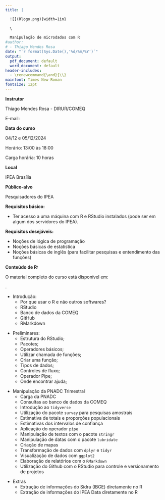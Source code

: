 ```yaml
---
title: |

  ![](Rlogo.png){width=1in} 
  
  \

  Manipulação de microdados com R
#author: 
# - Thiago Mendes Rosa
date: "`r format(Sys.Date(),'%d/%m/%Y')`"
output:
  pdf_document: default
  word_document: default
header-includes: 
  - \renewcommand{\and}{\\}
mainfont: Times New Roman
fontsize: 12pt
---
```



**Instrutor**

Thiago Mendes Rosa - DIRUR/COMEQ

E-mail: \url{thiago.rosa@ipea.gov.br}

\bigskip

**Data do curso**

04/12 e 05/12/2024

Horário: 13:00 às 18:00

Carga horária: 10 horas

\bigskip

**Local**

IPEA Brasília

\bigskip

**Público-alvo**

Pesquisadores do IPEA

\bigskip

**Requisitos básico:**

- Ter acesso a uma máquina com R e RStudio instalados (pode ser em algum dos servidores do IPEA).

**Requisitos desejáveis:**

- Noções de lógica de programação
- Noções básicas de estatística
- Noções básicas de inglês (para facilitar pesquisas e entendimento das funções)

\bigskip

**Conteúdo de R:**

O material completo do curso está disponível em:

\url{https://thiagomendesrosa.github.io/curso_r_ipea/}.

- Introdução:
    - Por que usar o R e não outros softwares?
    - RStudio 
    - Banco de dados da COMEQ
    - GitHub
    - RMarkdown

\bigskip    
    
    
- Preliminares:
    - Estrutura do RStudio;
    - Pacotes;
    - Operadores básicos;
    - Utilizar chamada de funções;
    - Criar uma função;
    - Tipos de dados;
    - Controles de fluxo;
    - Operador Pipe;
    - Onde encontrar ajuda;
    
\bigskip    
    
- Manipulação da PNADC Trimestral
    - Carga da PNADC
    - Consultas ao banco de dados da COMEQ
    - Introdução ao `tidyverse`
    - Utilização do pacote `survey` para pesquisas amostrais
    - Estimativa de totais e proporções populacionais
    - Estimativas dos intervalos de confiança
    - Aplicação do operador `pipe`
    - Manipulação de textos com o pacote `stringr`
    - Manipulação de datas com o pacote `lubridate`
    - Criação de mapas
    - Transformação de dados com `dplyr` e `tidyr`
    - Visualização de dados com `ggplot2`
    - Elaboração de relatórios com o `RMarkdown`
    - Utilização do Github com o RStudio para controle e versionamento de projetos

\bigskip

- Extras
    - Extração de informações do Sidra (IBGE) diretamente no R
    - Extração de informações do IPEA Data diretamente no R
    
